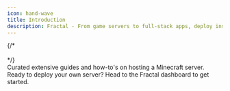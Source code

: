 ```yaml
---
icon: hand-wave
title: Introduction
description: Fractal - From game servers to full-stack apps, deploy instantly in 6 global regions. Enterprise-grade infrastructure with no hidden costs - truly free forever.
---
```


<StartButton />
{/* 
<br />

<br />

<CardGroup>
  <HeroCard
    img="https://raw.githubusercontent.com/mintlify/themes/main/prism/images/setting-up.svg"
    title="Setting up your docs"
    description="Everything you need to know about the doc setup process, from start to finish"
    href="/quickstart"  
  />
  <HeroCard
    img="https://raw.githubusercontent.com/mintlify/themes/main/prism/images/themes.svg"
    title="Explore themes"
    description="Explore a variety of themes you can use to spice up the look and feel of your documentation"
    href="/quickstart"
  />
</CardGroup> */}
<br />

<CardGroup cols={2}>
  <Card title="Minecraft Guides" icon="cubes" href="/games/minecraft">
  Curated extensive guides and how-to's on hosting a Minecraft server.
  </Card>
  <Card title="Ready?" icon="rocket" href="https://frac.gg/">
    Ready to deploy your own server? Head to the Fractal dashboard to get started.
  </Card>
</CardGroup>